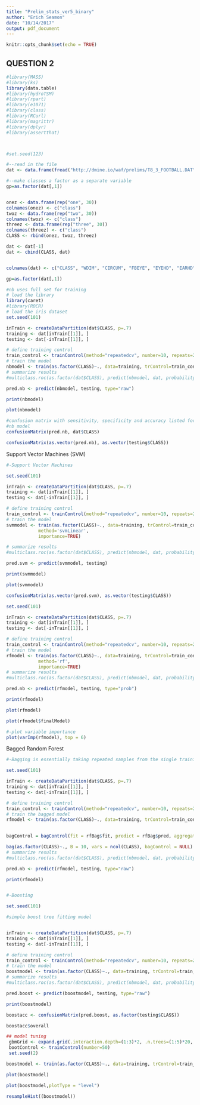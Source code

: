 ```yaml
---
title: "Prelim_stats_ver5_binary"
author: "Erich Seamon"
date: "10/14/2017"
output: pdf_document
---
```


```r
knitr::opts_chunk$set(echo = TRUE)
```



## QUESTION 2

\noindent {\bf Conduct a data analysis for the "SAMPLE DATASET" compare/contrast the performance (10-CV with AUC- measure) of various models (including variables/features selections), using the following algorithms:

  1) Null,
  2) NB, 
  3) knn, 
  4) logistic regression, 
  5) SVM Polynomial kernel, 
  6) SVM Gaussian kernel, 
  7) Tree, 
  7) Bagging, 
  8) Random Forest, 
  9) Noisy Replications Ensembling, 
  10) plus one feasible model of your choice which was not covered in class). 

  Overlay all model ROC curves in one figure for the same data set, with a legend key. Discuss your modeling process, interesting     findings, and conclusions.

  Specifics:

    1) Use 10CV mAUC measure to find the optimal model hyper-parameters 
    2) For SVM, do both the polynomial and Gaussian kernel with the optimal model hyper-meters 
    3) For Ensembling, do Bagging, Random Forest, and Noisy Replications 
    3) Measure and report the execution time for running each of these 10 models. }


\bfseries
\noindent
\bf

```r

#library(MASS)
#library(ks)
library(data.table)
#library(hydroTSM)
#library(rpart)
#library(e1071)
#library(class)
#library(RCurl) 
#library(magrittr)
#library(dplyr)
#library(assertthat)



#set.seed(123)

#--read in the file
dat <- data.frame(fread("http://dmine.io/waf/prelims/T8_3_FOOTBALL.DAT"))

#--make classes a factor as a separate variable
gp=as.factor(dat[,1])


onez <- data.frame(rep("one", 30))
colnames(onez) <- c("class")
twoz <- data.frame(rep("two", 30))
colnames(twoz) <- c("class")
threez <- data.frame(rep("three", 30))
colnames(threez) <- c("class")
CLASS <- rbind(onez, twoz, threez)

dat <- dat[-1]
dat <- cbind(CLASS, dat)


colnames(dat) <- c("CLASS", "WDIM", "CIRCUM", "FBEYE", "EYEHD", "EARHD", "JAW")

gp=as.factor(dat[,1])

```

\begin{verbatim}

\end{verbatim}

\bfseries
\noindent
\bf

\noindent {\bf Naive Bayes }



```r
#nb uses full set for training
# load the library
library(caret)
#library(ROCR)
# load the iris dataset
set.seed(101)

inTrain <- createDataPartition(dat$CLASS, p=.7)
training <- dat[inTrain[[1]], ]
testing <- dat[-inTrain[[1]], ]

# define training control
train_control <- trainControl(method="repeatedcv", number=10, repeats=20, classProbs = TRUE, returnData = TRUE, summaryFunction=defaultSummary)
# train the model
nbmodel <- train(as.factor(CLASS)~., data=training, trControl=train_control, method="nb")
# summarize results
#multiclass.roc(as.factor(dat$CLASS), predict(nbmodel, dat, probability = TRUE) )

pred.nb <- predict(nbmodel, testing, type="raw")

print(nbmodel)

plot(nbmodel)

#confusion matrix with sensitivity, specificity and accuracy listed for
#nb model
confusionMatrix(pred.nb, dat$CLASS)

confusionMatrix(as.vector(pred.nb), as.vector(testing$CLASS))
```



Support Vector Machines (SVM)


```r

#-Support Vector Machines

set.seed(101)

inTrain <- createDataPartition(dat$CLASS, p=.7)
training <- dat[inTrain[[1]], ]
testing <- dat[-inTrain[[1]], ]

# define training control
train_control <- trainControl(method="repeatedcv", number=10, repeats=20, classProbs = TRUE, returnData = TRUE, summaryFunction=defaultSummary)
# train the model
svmmodel <- train(as.factor(CLASS)~., data=training, trControl=train_control, preProc=c('center', 'scale'),
            method='svmLinear',
            importance=TRUE)

# summarize results
#multiclass.roc(as.factor(dat$CLASS), predict(nbmodel, dat, probability = TRUE) )

pred.svm <- predict(svmmodel, testing)

print(svmmodel)

plot(svmmodel)

confusionMatrix(as.vector(pred.svm), as.vector(testing$CLASS))

```






\begin{verbatim}

\end{verbatim}

\bfseries
\noindent
\bf

\noindent {\bf Random Forest  }


```r


set.seed(101)

inTrain <- createDataPartition(dat$CLASS, p=.7)
training <- dat[inTrain[[1]], ]
testing <- dat[-inTrain[[1]], ]

# define training control
train_control <- trainControl(method="repeatedcv", number=10, repeats=20, classProbs = TRUE, returnData = TRUE, summaryFunction=defaultSummary)
# train the model
rfmodel <- train(as.factor(CLASS)~., data=training, trControl=train_control, preProc=c('center', 'scale'),
            method='rf',
            importance=TRUE)
# summarize results
#multiclass.roc(as.factor(dat$CLASS), predict(nbmodel, dat, probability = TRUE) )

pred.nb <- predict(rfmodel, testing, type="prob")

print(rfmodel)

plot(rfmodel)

plot(rfmodel$finalModel)

#-plot variable importance
plot(varImp(rfmodel), top = 6)

```


Bagged Random Forest


```r
#-Bagging is essentially taking repeated samples from the single training set in order to generate X number of different bootstrapped training data sets. We then train our method on the Xth training set and average all the predictions.

set.seed(101)

inTrain <- createDataPartition(dat$CLASS, p=.7)
training <- dat[inTrain[[1]], ]
testing <- dat[-inTrain[[1]], ]

# define training control
train_control <- trainControl(method="repeatedcv", number=10, repeats=20, classProbs = TRUE, returnData = TRUE, summaryFunction=defaultSummary)
# train the bagged model
rfmodel <- train(as.factor(CLASS)~., data=training, trControl=train_control, method="bag", )

                 
bagControl = bagControl(fit = rfBag$fit, predict = rfBag$pred, aggregate = rfBag$aggregate)

bag(as.factor(CLASS)~., B = 10, vars = ncol(CLASS), bagControl = NULL)
# summarize results
#multiclass.roc(as.factor(dat$CLASS), predict(nbmodel, dat, probability = TRUE) )

pred.nb <- predict(rfmodel, testing, type="raw")

print(rfmodel)



```




```r
#-Boosting

set.seed(101)

#simple boost tree fitting model


inTrain <- createDataPartition(dat$CLASS, p=.7)
training <- dat[inTrain[[1]], ]
testing <- dat[-inTrain[[1]], ]

# define training control
train_control <- trainControl(method="repeatedcv", number=10, repeats=20, classProbs = TRUE, returnData = TRUE, summaryFunction=defaultSummary)
# train the model
boostmodel <- train(as.factor(CLASS)~., data=training, trControl=train_control, method="gbm", verbose = F)
# summarize results
#multiclass.roc(as.factor(dat$CLASS), predict(nbmodel, dat, probability = TRUE) )

pred.boost <- predict(boostmodel, testing, type="raw")

print(boostmodel)

boostacc <- confusionMatrix(pred.boost, as.factor(testing$CLASS))

boostacc$overall

```

 
```r

## model tuning 
 gbmGrid <- expand.grid(.interaction.depth=(1:3)*2, .n.trees=(1:5)*20, .shrinkage=.1, .n.minobsinnode = c(10))
 bootControl <- trainControl(number=50)
 set.seed(2)

boostmodel <- train(as.factor(CLASS)~., data=training, trControl=train_control, bag.fraction=0.7, tuneGrid=gbmGrid, method="gbm", verbose = F)

plot(boostmodel)

plot(boostmodel,plotType = "level")

resampleHist((boostmodel))
```

